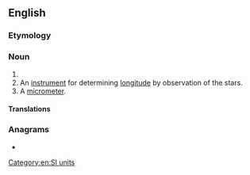 {{also|mega-meter}}
==English==

===Etymology===
{{confix|mega|meter|lang=en}}

===Noun===
{{en-noun}}

# {{alternative spelling of|megametre|from=US|lang=en}}
# An [[instrument]] for determining [[longitude]] by observation of the stars.
# A [[micrometer]].
#: {{rfquotek|Knight}}

{{Webster 1913}}

====Translations====
{{trans-see|megametre}}

===Anagrams===
* {{anagrams|en|a=aeeegmmrt|megametre}}

[[Category:en:SI units]]